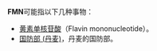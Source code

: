 '''FMN'''可能指以下几种事物：

* [[黄素单核苷酸|黄素单核苷酸]]（Flavin mononucleotide）。
* [[国防部_(丹麦)|国防部 (丹麦)]]，丹麦的国防部。

{{disambig|cat=三字拉丁字母縮寫消歧義}}